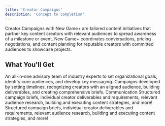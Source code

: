 ```yaml
---
title: 'Creator Campaigns'
description: 'Concept to completion'
---
```


Creator Campaigns with New Game+ are tailored content initiatives that partner key content creators with relevant audiences to spread awareness of a milestone or event. New Game+ coordinates conversations, pricing negotiations, and content planning for reputable creators with committed audiences to showcase projects.

## What You'll Get
<AccordionGroup>
  <Accordion title="Content Strategy Advising">
  An all-in-one advisory team of industry experts to set organizational goals, identify core audiences, and develop key messaging.
  </Accordion>
  <Accordion title="Campaign Development">
  Campaigns developed by setting timelines, recognizing creators with an aligned audience, building deliverables, and creating comprehensive briefs.
  </Accordion>
  <Accordion title="Communication">
  Communication 
  </Accordion>
  <Accordion title="Organization">
  Structured campaign briefs, individual creator deliverables and requirements, relevant audience research, building and executing content strategies, and more!
  </Accordion>
  <Accordion title="Execution">
  Structured campaign briefs, individual creator deliverables and requirements, relevant audience research, building and executing content strategies, and more!
  </Accordion>
</AccordionGroup>